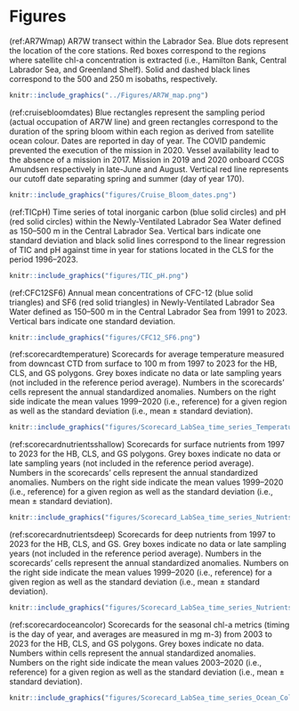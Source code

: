 \clearpage

# Figures

(ref:AR7Wmap) AR7W transect within the Labrador Sea. Blue dots represent the location of the core stations. Red boxes correspond to the regions where satellite chl-a concentration is extracted (i.e., Hamilton Bank, Central Labrador Sea, and Greenland Shelf). Solid and dashed black lines correspond to the 500 and 250 m isobaths, respectively.  

```r
knitr::include_graphics("../Figures/AR7W_map.png")
```


(ref:cruisebloomdates) Blue rectangles represent the sampling period (actual occupation of AR7W line) and green rectangles correspond to the duration of the spring bloom within each region as derived from satellite ocean colour. Dates are reported in day of year. The COVID pandemic prevented the execution of the mission in 2020. Vessel availability lead to the absence of a mission in 2017. Mission in 2019 and 2020 onboard CCGS Amundsen respectively in late-June and August. Vertical red line represents our cutoff date separating spring and summer (day of year 170).   

```r
knitr::include_graphics("figures/Cruise_Bloom_dates.png")
```


(ref:TICpH) Time series of total inorganic carbon (blue solid circles) and pH (red solid circles) within the Newly-Ventilated Labrador Sea Water defined as 150–500 m in the Central Labrador Sea. Vertical bars indicate one standard deviation and black solid lines correspond to the linear regression of TIC and pH against time in year for stations located in the CLS for the period 1996–2023.   

```r
knitr::include_graphics("figures/TIC_pH.png")
```


(ref:CFC12SF6) Annual mean concentrations of CFC-12 (blue solid triangles) and SF6 (red solid triangles) in Newly-Ventilated Labrador Sea Water defined as 150–500 m in the Central Labrador Sea from 1991 to 2023. Vertical bars indicate one standard deviation.  

```r
knitr::include_graphics("figures/CFC12_SF6.png")
```


(ref:scorecardtemperature) Scorecards for average temperature measured from downcast CTD from surface to 100 m from 1997 to 2023 for the HB, CLS, and GS polygons. Grey boxes indicate no data or late sampling years (not included in the reference period average). Numbers in the scorecards’ cells represent the annual standardized anomalies. Numbers on the right side indicate the mean values 1999–2020 (i.e., reference) for a given region as well as the standard deviation (i.e., mean ± standard deviation).   

```r
knitr::include_graphics("figures/Scorecard_LabSea_time_series_Temperature_1997-2023_ref1999-2020.png")
```


(ref:scorecardnutrientsshallow) Scorecards for surface nutrients from 1997 to 2023 for the HB, CLS, and GS polygons. Grey boxes indicate no data or late sampling years (not included in the reference period average). Numbers in the scorecards’ cells represent the annual standardized anomalies. Numbers on the right side indicate the mean values 1999–2020 (i.e., reference) for a given region as well as the standard deviation (i.e., mean ± standard deviation).   

```r
knitr::include_graphics("figures/Scorecard_LabSea_time_series_NutrientsShallow_1997-2023_ref1999-2020.png")
```


(ref:scorecardnutrientsdeep) Scorecards for deep nutrients from 1997 to 2023 for the HB, CLS, and GS. Grey boxes indicate no data or late sampling years (not included in the reference period average). Numbers in the scorecards’ cells represent the annual standardized anomalies. Numbers on the right side indicate the mean values 1999–2020 (i.e., reference) for a given region as well as the standard deviation (i.e., mean ± standard deviation).   

```r
knitr::include_graphics("figures/Scorecard_LabSea_time_series_NutrientsDeep_1997-2023_ref1999-2020.png")
```


(ref:scorecardoceancolor) Scorecards for the seasonal chl-a metrics (timing is the day of year, and averages are measured in mg m-3) from 2003 to 2023 for the HB, CLS, and GS polygons. Grey boxes indicate no data. Numbers within cells represent the annual standardized anomalies. Numbers on the right side indicate the mean values 2003–2020 (i.e., reference) for a given region as well as the standard deviation (i.e., mean ± standard deviation).   

```r
knitr::include_graphics("figures/Scorecard_LabSea_time_series_Ocean_Color_2003-2023_ref2003-2020_ForRegionalDoc.png")
```









